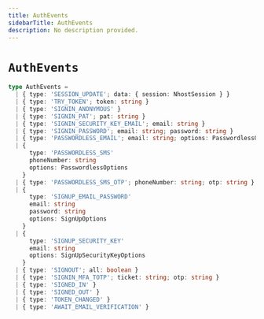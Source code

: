 ```yaml
---
title: AuthEvents
sidebarTitle: AuthEvents
description: No description provided.
---
```


# `AuthEvents`

```ts
type AuthEvents =
  | { type: 'SESSION_UPDATE'; data: { session: NhostSession } }
  | { type: 'TRY_TOKEN'; token: string }
  | { type: 'SIGNIN_ANONYMOUS' }
  | { type: 'SIGNIN_PAT'; pat: string }
  | { type: 'SIGNIN_SECURITY_KEY_EMAIL'; email: string }
  | { type: 'SIGNIN_PASSWORD'; email: string; password: string }
  | { type: 'PASSWORDLESS_EMAIL'; email: string; options: PasswordlessOptions }
  | {
      type: 'PASSWORDLESS_SMS'
      phoneNumber: string
      options: PasswordlessOptions
    }
  | { type: 'PASSWORDLESS_SMS_OTP'; phoneNumber: string; otp: string }
  | {
      type: 'SIGNUP_EMAIL_PASSWORD'
      email: string
      password: string
      options: SignUpOptions
    }
  | {
      type: 'SIGNUP_SECURITY_KEY'
      email: string
      options: SignUpSecurityKeyOptions
    }
  | { type: 'SIGNOUT'; all: boolean }
  | { type: 'SIGNIN_MFA_TOTP'; ticket: string; otp: string }
  | { type: 'SIGNED_IN' }
  | { type: 'SIGNED_OUT' }
  | { type: 'TOKEN_CHANGED' }
  | { type: 'AWAIT_EMAIL_VERIFICATION' }
```
